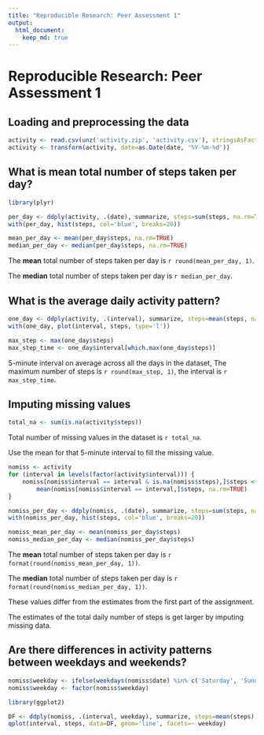 ```yaml
---
title: "Reproducible Research: Peer Assessment 1"
output: 
  html_document:
    keep_md: true
---
```

# Reproducible Research: Peer Assessment 1


## Loading and preprocessing the data

```r
activity <- read.csv(unz('activity.zip', 'activity.csv'), stringsAsFactors=FALSE)
activity <- transform(activity, date=as.Date(date, '%Y-%m-%d'))
```

## What is mean total number of steps taken per day?

```r
library(plyr)

per_day <- ddply(activity, .(date), summarize, steps=sum(steps, na.rm=TRUE))
with(per_day, hist(steps, col='blue', breaks=20))
```

```r
mean_per_day <- mean(per_day$steps, na.rm=TRUE)
median_per_day <- median(per_day$steps, na.rm=TRUE)
```

The **mean** total number of steps taken per day is `r round(mean_per_day, 1)`.

The **median** total number of steps taken per day is `r median_per_day`.

## What is the average daily activity pattern?

```r
one_day <- ddply(activity, .(interval), summarize, steps=mean(steps, na.rm=TRUE))
with(one_day, plot(interval, steps, type='l'))
```

```r
max_step <- max(one_day$steps)
max_step_time <- one_day$interval[which.max(one_day$steps)]
```

5-minute interval on average across all the days in the dataset,
The maximum number of steps is `r round(max_step, 1)`, the interval is `r max_step_time`.

## Imputing missing values

```r
total_na <- sum(is.na(activity$steps))
```

Total number of missing values in the dataset is `r total_na`.

Use the mean for that 5-minute interval to fill the missing value.

```r
nomiss <- activity
for (interval in levels(factor(activity$interval))) {
	nomiss[nomiss$interval == interval & is.na(nomiss$steps),]$steps <- 
		mean(nomiss[nomiss$interval == interval,]$steps, na.rm=TRUE)
}
```

```r
nomiss_per_day <- ddply(nomiss, .(date), summarize, steps=sum(steps, na.rm=TRUE))
with(nomiss_per_day, hist(steps, col='blue', breaks=20))
```

```r
nomiss_mean_per_day <- mean(nomiss_per_day$steps)
nomiss_median_per_day <- median(nomiss_per_day$steps)
```

The **mean** total number of steps taken per day is `r format(round(nomiss_mean_per_day, 1))`.

The **median** total number of steps taken per day is `r format(round(nomiss_median_per_day, 1))`.

These values differ from the estimates from the first part of the assignment.

The estimates of the total daily number of steps is get larger by imputing missing data.

## Are there differences in activity patterns between weekdays and weekends?

```r
nomiss$weekday <- ifelse(weekdays(nomiss$date) %in% c('Saturday', 'Sunday', '星期六', '星期日'), 'weekend', 'weekday')
nomiss$weekday <- factor(nomiss$weekday)
```

```r
library(ggplot2)

DF <- ddply(nomiss, .(interval, weekday), summarize, steps=mean(steps))
qplot(interval, steps, data=DF, geom='line', facets=~ weekday)
```

